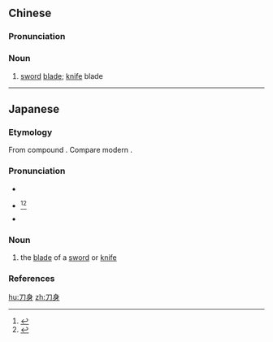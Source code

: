 ==Chinese==
{{zh-forms}}

===Pronunciation===
{{zh-pron
|m=dāoshēn
|c=dou1 san1
|cat=n
}}

===Noun===
{{zh-noun}}

# [[sword]] [[blade]]; [[knife]] blade

----

==Japanese==
{{ja-kanjitab|とう|しん|yomi=on}}

===Etymology===
From {{etyl|ltc|ja|sort=とうしん}} compound {{m|ltc|刀身|tr=taw syin|lit=sword or knife body}}. Compare modern {{cog|cmn|刀身|tr=dāoshēn}}.

===Pronunciation===
* {{l|ja|sc=Latn|音読み|On'yomi}}
* {{ja-accent-common|h|と|うしん}}<ref name="DJR">{{R:Daijirin}}</ref><ref name="NHK">{{R:NHK Hatsuon}}</ref>
* {{IPA|lang=ja|[to̞ːɕĩɴ]}}

===Noun===
{{ja-noun|とうしん|hhira=たうしん}}

# the [[blade]] of a [[sword]] or [[knife]]

===References===
<references/>

[[hu:刀身]]
[[zh:刀身]]